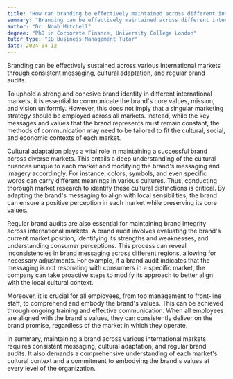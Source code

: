 ```yaml
---
title: "How can branding be effectively maintained across different international markets?"
summary: "Branding can be effectively maintained across different international markets through consistent messaging, cultural adaptation, and regular brand audits."
author: "Dr. Noah Mitchell"
degree: "PhD in Corporate Finance, University College London"
tutor_type: "IB Business Management Tutor"
date: 2024-04-12
---
```


Branding can be effectively sustained across various international markets through consistent messaging, cultural adaptation, and regular brand audits.

To uphold a strong and cohesive brand identity in different international markets, it is essential to communicate the brand's core values, mission, and vision uniformly. However, this does not imply that a singular marketing strategy should be employed across all markets. Instead, while the key messages and values that the brand represents must remain constant, the methods of communication may need to be tailored to fit the cultural, social, and economic contexts of each market.

Cultural adaptation plays a vital role in maintaining a successful brand across diverse markets. This entails a deep understanding of the cultural nuances unique to each market and modifying the brand's messaging and imagery accordingly. For instance, colors, symbols, and even specific words can carry different meanings in various cultures. Thus, conducting thorough market research to identify these cultural distinctions is critical. By adapting the brand's messaging to align with local sensibilities, the brand can ensure a positive perception in each market while preserving its core values.

Regular brand audits are also essential for maintaining brand integrity across international markets. A brand audit involves evaluating the brand's current market position, identifying its strengths and weaknesses, and understanding consumer perceptions. This process can reveal inconsistencies in brand messaging across different regions, allowing for necessary adjustments. For example, if a brand audit indicates that the messaging is not resonating with consumers in a specific market, the company can take proactive steps to modify its approach to better align with the local cultural context.

Moreover, it is crucial for all employees, from top management to front-line staff, to comprehend and embody the brand's values. This can be achieved through ongoing training and effective communication. When all employees are aligned with the brand's values, they can consistently deliver on the brand promise, regardless of the market in which they operate.

In summary, maintaining a brand across various international markets requires consistent messaging, cultural adaptation, and regular brand audits. It also demands a comprehensive understanding of each market's cultural context and a commitment to embodying the brand's values at every level of the organization.
    
